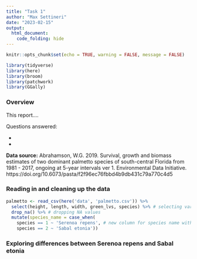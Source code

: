 ```yaml
---
title: "Task 1"
author: "Max Settineri"
date: "2023-02-15"
output: 
  html_document:
    code_folding: hide
---
```


```r
knitr::opts_chunk$set(echo = TRUE, warning = FALSE, message = FALSE)

library(tidyverse)
library(here)
library(broom)
library(patchwork)
library(GGally)


```

### Overview

This report....

Questions answered:

- 
- 

**Data source:** Abrahamson, W.G. 2019. Survival, growth and biomass estimates of two dominant palmetto species of south-central Florida from 1981 - 2017, ongoing at 5-year intervals ver 1. Environmental Data Initiative. https://doi.org/10.6073/pasta/f2f96ec76fbbd4b9db431c79a770c4d5

### Reading in and cleaning up the data

```r
palmetto <- read_csv(here('data', 'palmetto.csv')) %>% 
  select(height, length, width, green_lvs, species) %>% # selecting variables of interest
  drop_na() %>% # dropping NA values
  mutate(species_name = case_when(
    species == 1 ~ 'Serenoa repens', # new column for species name with full species names
    species == 2 ~ 'Sabal etonia'))
```

### Exploring differences between Serenoa repens and Sabal etonia

